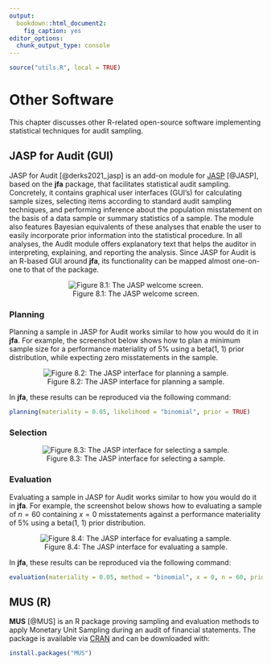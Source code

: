 ```yaml
---
output:
  bookdown::html_document2:
    fig_caption: yes
editor_options:
  chunk_output_type: console
---
```


```r
source("utils.R", local = TRUE)
```

# Other Software {#CHAPTER-8}

This chapter discusses other R-related open-source software implementing
statistical techniques for audit sampling.

## JASP for Audit (GUI)

JASP for Audit [@derks2021_jasp] is an add-on module for
[JASP](http://jasp-stats.org/) [@JASP], based on the **jfa** package, that
facilitates statistical audit sampling. Concretely, it contains graphical user
interfaces (GUI's) for calculating sample sizes, selecting items according to
standard audit sampling techniques, and performing inference about the
population misstatement on the basis of a data sample or summary statistics of a
sample. The module also features Bayesian equivalents of these analyses that
enable the user to easily incorporate prior information into the statistical
procedure. In all analyses, the Audit module offers explanatory text that helps
the auditor in interpreting, explaining, and reporting the analysis. Since JASP
for Audit is an R-based GUI around **jfa**, its functionality can be mapped
almost one-on-one to that of the package.

<center>

![Figure 8.1: The JASP welcome screen.](img/JASP.png)

</center>

### Planning

Planning a sample in JASP for Audit works similar to how you would do it in
**jfa**. For example, the screenshot below shows how to plan a minimum sample
size for a performance materiality of 5% using a beta(1, 1) prior distribution,
while expecting zero misstatements in the sample.

<center>

![Figure 8.2: The JASP interface for planning a sample.](img/JASP_planning.png)

</center>

In **jfa**, these results can be reproduced via the following command:

```r
planning(materiality = 0.05, likelihood = "binomial", prior = TRUE)
```


### Selection

<center>

![Figure 8.3: The JASP interface for selecting a sample.](img/JASP_selection.png)

</center>

### Evaluation

Evaluating a sample in JASP for Audit works similar to how you would do it in
**jfa**. For example, the screenshot below shows how to evaluating a sample of
$n = 60$ containing $x = 0$ misstatements against a performance materiality of
5% using a beta(1, 1) prior distribution.

<center>

![Figure 8.4: The JASP interface for evaluating a sample.](img/JASP_evaluation.png)

</center>

In **jfa**, these results can be reproduced via the following command:

```r
evaluation(materiality = 0.05, method = "binomial", x = 0, n = 60, prior = TRUE)
```

## MUS (R)

**MUS** [@MUS] is an R package proving sampling and evaluation methods to apply
Monetary Unit Sampling during an audit of financial statements. The package is
available via [CRAN](https://cran.r-project.org/package=MUS) and can be
downloaded with:

```r
install.packages("MUS")
```
